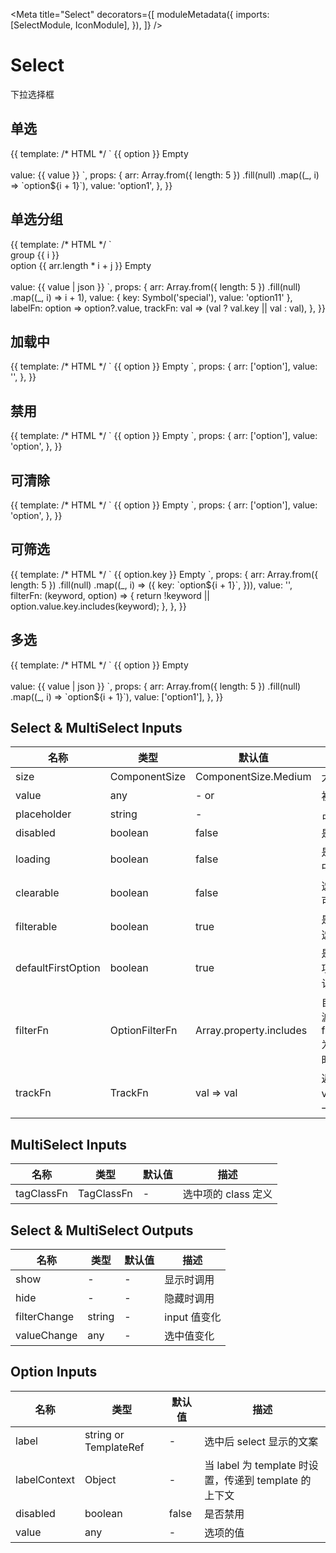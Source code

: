 

<Meta
  title="Select"
  decorators={[
    moduleMetadata({
      imports: [SelectModule, IconModule],
    }),
  ]}
/>

# Select

下拉选择框

## 单选

<Preview>
  <Story name="single" height="240px">
    {{
      template: /* HTML */ `
        <aui-select [(ngModel)]="value">
          <aui-option *ngFor="let option of arr" [value]="option">
            {{ option }}
          </aui-option>
          <aui-option-placeholder>Empty</aui-option-placeholder>
        </aui-select>
        <br />
        <br />
        value: {{ value }}
      `,
      props: {
        arr: Array.from({ length: 5 })
          .fill(null)
          .map((_, i) => `option${i + 1}`),
        value: 'option1',
      },
    }}
  </Story>
</Preview>

## 单选分组

<Preview>
  <Story name="group" height="360px">
    {{
      template: /* HTML */ `
        <aui-select [(ngModel)]="value" [labelFn]="labelFn" [trackFn]="trackFn">
          <aui-option-group *ngFor="let i of arr">
            <div auiOptionGroupTitle>group {{ i }}</div>
            <aui-option
              *ngFor="let j of arr"
              [label]="'option' + (arr.length * i + j)"
              [value]="{ key: 'option' + (arr.length * i + j) }"
            >
              <aui-icon icon="sun"></aui-icon>
              option {{ arr.length * i + j }}
            </aui-option>
          </aui-option-group>
          <aui-option-placeholder>Empty</aui-option-placeholder>
        </aui-select>
        <br />
        <br />
        value: {{ value | json }}
      `,
      props: {
        arr: Array.from({ length: 5 })
          .fill(null)
          .map((_, i) => i + 1),
        value: { key: Symbol('special'), value: 'option11' },
        labelFn: option => option?.value,
        trackFn: val => (val ? val.key || val : val),
      },
    }}
  </Story>
</Preview>

## 加载中

<Preview>
  <Story name="loading" height="100px">
    {{
      template: /* HTML */ `
        <aui-select [(ngModel)]="value" [loading]="true">
          <aui-option *ngFor="let option of arr" [value]="option">
            {{ option }}
          </aui-option>
          <aui-option-placeholder>Empty</aui-option-placeholder>
        </aui-select>
      `,
      props: {
        arr: ['option'],
        value: '',
      },
    }}
  </Story>
</Preview>

## 禁用

<Preview>
  <Story name="disabled" height="100px">
    {{
      template: /* HTML */ `
        <aui-select [(ngModel)]="value" [disabled]="true">
          <aui-option *ngFor="let option of arr" [value]="option">
            {{ option }}
          </aui-option>
          <aui-option-placeholder>Empty</aui-option-placeholder>
        </aui-select>
      `,
      props: {
        arr: ['option'],
        value: 'option',
      },
    }}
  </Story>
</Preview>

## 可清除

<Preview>
  <Story name="clearable" height="100px">
    {{
      template: /* HTML */ `
        <aui-select [(ngModel)]="value" [clearable]="true">
          <aui-option *ngFor="let option of arr" [value]="option">
            {{ option }}
          </aui-option>
          <aui-option-placeholder>Empty</aui-option-placeholder>
        </aui-select>
      `,
      props: {
        arr: ['option'],
        value: 'option',
      },
    }}
  </Story>
</Preview>

## 可筛选

<Preview>
  <Story name="filterable" height="300px">
    {{
      template: /* HTML */ `
        <aui-select
          [(ngModel)]="value"
          [filterable]="true"
          [filterFn]="filterFn"
        >
          <aui-option
            *ngFor="let option of arr"
            [value]="option"
            [label]="option.key"
          >
            {{ option.key }}
          </aui-option>
          <aui-option-placeholder>Empty</aui-option-placeholder>
        </aui-select>
      `,
      props: {
        arr: Array.from({ length: 5 })
          .fill(null)
          .map((_, i) => ({
            key: `option${i + 1}`,
          })),
        value: '',
        filterFn: (keyword, option) => {
          return !keyword || option.value.key.includes(keyword);
        },
      },
    }}
  </Story>
</Preview>

## 多选

<Preview>
  <Story name="multi" height="240px">
    {{
      template: /* HTML */ `
        <aui-multi-select [(ngModel)]="value">
          <aui-option *ngFor="let option of arr" [value]="option">
            {{ option }}
          </aui-option>
          <aui-option-placeholder>Empty</aui-option-placeholder>
        </aui-multi-select>
        <br />
        <br />
        value: {{ value | json }}
      `,
      props: {
        arr: Array.from({ length: 5 })
          .fill(null)
          .map((_, i) => `option${i + 1}`),
        value: ['option1'],
      },
    }}
  </Story>
</Preview>

## Select & MultiSelect Inputs

| 名称               | 类型           | 默认值                  | 描述                                      |
| ------------------ | -------------- | ----------------------- | ----------------------------------------- |
| size               | ComponentSize  | ComponentSize.Medium    | 大小                                      |
| value              | any            | - or [](MultiSelect)    | 初始值                                    |
| placeholder        | string         | -                       | 占位文本                                  |
| disabled           | boolean        | false                   | 是否禁用                                  |
| loading            | boolean        | false                   | 是否加载中                                |
| clearable          | boolean        | false                   | 选项是否可清除                            |
| filterable         | boolean        | true                    | 是否支持选项过滤                          |
| defaultFirstOption | boolean        | true                    | 是否第一项作为默认选项                    |
| filterFn           | OptionFilterFn | Array.property.includes | 自定义过滤方法，filterable 为 true 时设置 |
| trackFn            | TrackFn        | val => val              | 返回 value 唯一标识符                     |

## MultiSelect Inputs

| 名称       | 类型       | 默认值 | 描述                |
| ---------- | ---------- | ------ | ------------------- |
| tagClassFn | TagClassFn | -      | 选中项的 class 定义 |

## Select & MultiSelect Outputs

| 名称         | 类型   | 默认值 | 描述         |
| ------------ | ------ | ------ | ------------ |
| show         | -      | -      | 显示时调用   |
| hide         | -      | -      | 隐藏时调用   |
| filterChange | string | -      | input 值变化 |
| valueChange  | any    | -      | 选中值变化   |

## Option Inputs

| 名称         | 类型                  | 默认值 | 描述                                                  |
| ------------ | --------------------- | ------ | ----------------------------------------------------- |
| label        | string or TemplateRef | -      | 选中后 select 显示的文案                              |
| labelContext | Object                | -      | 当 label 为 template 时设置，传递到 template 的上下文 |
| disabled     | boolean               | false  | 是否禁用                                              |
| value        | any                   | -      | 选项的值                                              |
